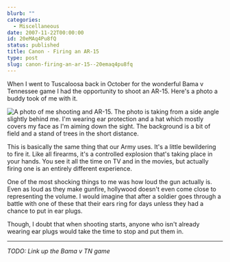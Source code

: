 ```yaml
---
blurb: ""
categories:
  - Miscellaneous
date: 2007-11-22T00:00:00
id: 20eMAq4Pu8fQ
status: published
title: Canon - Firing an AR-15
type: post
slug: canon-firing-an-ar-15--20emaq4pu8fq
---
```


When I went to Tuscaloosa back in October for the wonderful Bama v Tennessee game I had the opportunity to shoot an AR-15. Here's a photo a buddy took of me with it.

<Img src="ar_15_sounds_like_a_canon_20071021_0032.jpg" alt="A photo of me shooting and AR-15. The photo is taking from a side angle slightly behind me. I'm wearing ear protection and a hat which mostly covers my face as I'm aiming down the sight. The background is a bit of field and a stand of trees in the short distance." />

This is basically the same thing that our Army uses. It's a little bewildering to fire it. Like all firearms, it's a controlled explosion that's taking place in your hands. You see it all the time on TV and in the movies, but actually firing one is an entirely different experience. 

One of the most shocking things to me was how loud the gun actually is. Even as loud as they make gunfire, hollywood doesn't even come close to representing the volume. I would imagine that after a soldier goes through a battle with one of these that their ears ring for days unless they had a chance to put in ear plugs. 

Though, I doubt that when shooting starts, anyone who isn't already wearing ear plugs would take the time to stop and put them in.

---

_TODO: Link up the Bama v TN game_
